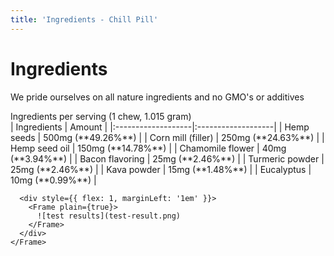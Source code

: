 ```yaml
---
title: 'Ingredients - Chill Pill'
---
```


# Ingredients
We pride ourselves on all nature ingredients and no GMO's or additives

<Note>
  Ingredients per serving (1 chew, 1.015 gram)
</Note>

<div style={{ display: 'flex', flexDirection: 'row' }}>
  <div style={{ flex: 1 }}>
    <Frame>
      | Ingredients        | Amount             |
      |:-------------------|:-------------------|
      | Hemp seeds         | 500mg (**49.26%**) |
      | Corn mill (filler) | 250mg (**24.63%**) |
      | Hemp seed oil      | 150mg (**14.78%**) |
      | Chamomile flower   | 40mg (**3.94%**)   |
      | Bacon flavoring    | 25mg (**2.46%**)   |
      | Turmeric powder    | 25mg (**2.46%**)   |
      | Kava powder        | 15mg (**1.48%**)   |
      | Eucalyptus         | 10mg (**0.99%**)   |

      <div style={{ flex: 1, marginLeft: '1em' }}>
        <Frame plain={true}>
          ![test results](test-result.png)
        </Frame>
      </div>
    </Frame>
  </div>
</div>

